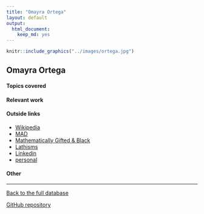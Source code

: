 ```yaml
---
title: "Omayra Ortega"
layout: default
output:
  html_document:
    keep_md: yes
---
```


::: {.grid}

::: {.g-col-4}
```r
knitr::include_graphics("../images/ortega.jpg")
```
:::

:::{.g-col-8}
# Omayra Ortega

:::

:::


#### Topics covered


#### Relevant work

#### Outside links

* [Wikipedia](https://en.wikipedia.org/wiki/Omayra_Ortega)
* [MAD](https://www.mathad.com/profile?eghh2518208644514516177fjcc)
* [Mathematically Gifted & Black](https://mathematicallygiftedandblack.com/honorees/omayra-ortega/)
* [Lathisms](https://www.lathisms.org/calendar-2018/omayra-y-ortega)
* [Linkedin](https://www.linkedin.com/in/omayra-ortega-94859bb/)
* [personal](https://omayraortega.wixsite.com/math)


####  Other


----------------------

[Back to the full database](https://hardin47.github.io/CURV/)

[GitHub repository](https://github.com/hardin47/CURV/)

